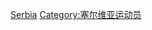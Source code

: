 {{Catnav|頁面分類|人物|各職業人物|运动员|篮球运动员}}
{{Catnav|頁面分類|...|球類運動|篮球|篮球运动员}}
{{Commonscat|Basketball players from Serbia}}

[[Category:各國籃球運動員|Serbia]]
[[Category:塞尔维亚运动员|Category:塞尔维亚运动员]]